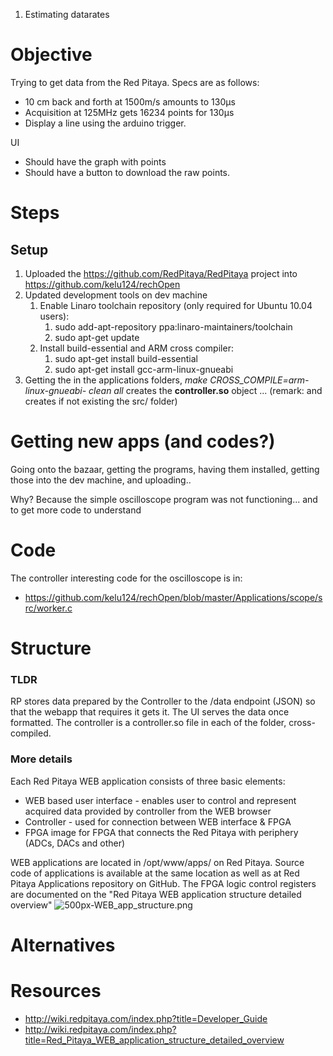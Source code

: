 # Estimating datarates

{{PendingWork}} 

= Objective =

Trying to get data from the Red Pitaya. Specs are as follows:
* 10 cm back and forth at 1500m/s amounts to 130µs
* Acquisition at 125MHz gets 16234 points for 130µs
* Display a line using the arduino trigger.

UI
* Should have the graph with points
* Should have a button to download the raw points.

= Steps =
== Setup ==
#Uploaded the https://github.com/RedPitaya/RedPitaya project into https://github.com/kelu124/rechOpen
#Updated development tools on dev machine
##Enable Linaro toolchain repository (only required for Ubuntu 10.04 users):
###sudo add-apt-repository ppa:linaro-maintainers/toolchain
###sudo apt-get update
##Install build-essential and ARM cross compiler:
###sudo apt-get install build-essential
###sudo apt-get install gcc-arm-linux-gnueabi
#Getting the in the applications folders, ''make CROSS_COMPILE=arm-linux-gnueabi- clean all'' creates the '''controller.so''' object ... (remark: and creates if not existing the src/ folder)

= Getting new apps (and codes?) =

Going onto the bazaar, getting the programs, having them installed, getting those into the dev machine, and uploading..

Why? Because the simple oscilloscope program was not functioning... and to get more code to understand

= Code =
The controller interesting code for the oscilloscope is in:
* https://github.com/kelu124/rechOpen/blob/master/Applications/scope/src/worker.c





= Structure =
=== TLDR ===
RP stores data prepared by the Controller to the <RPIP>/data endpoint (JSON) so that the webapp that requires it gets it. The UI serves the data once formatted. The controller is a controller.so file in each of the <app_name> folder, cross-compiled.

=== More details ===

Each Red Pitaya WEB application consists of three basic elements:
*WEB based user interface - enables user to control and represent acquired data provided by controller from the WEB browser
*Controller - used for connection between WEB interface & FPGA
*FPGA image for FPGA that connects the Red Pitaya with periphery (ADCs, DACs and other)
WEB applications are located in /opt/www/apps/<app_name> on Red Pitaya. Source code of applications is available at the same location as well as at Red Pitaya Applications repository on GitHub. The FPGA logic control registers are documented on the "Red Pitaya WEB application structure detailed overview"
[[File:500px-WEB_app_structure.png]]

= Alternatives = 



= Resources =
*http://wiki.redpitaya.com/index.php?title=Developer_Guide
*http://wiki.redpitaya.com/index.php?title=Red_Pitaya_WEB_application_structure_detailed_overview